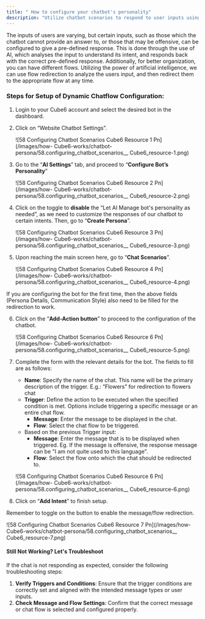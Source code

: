 ```yaml
---
title: " How to configure your chatbot's personality"
description: "Utilize chatbot scenarios to respond to user inputs using pre-defined messages, or redirect them to different flows using the power of artificial intelligence"
---
```


The inputs of users are varying, but certain inputs, such as those which the chatbot cannot provide an answer to, or those that may be offensive, can be configured to give a pre-defined response. This is done through the use of AI, which analyses the input to understand its intent, and responds back with the correct pre-defined response.   Additionally, for better organization, you can have different flows. Utilizing the power of artificial intelligence, we can use flow redirection to analyze the users input, and then redirect them to the appropriate flow at any time.

### **Steps for Setup of Dynamic Chatflow Configuration:**

1. Login to your  Cube6 account and select the desired bot in the dashboard.
2. Click on “Website Chatbot Settings”.

   ![58 Configuring Chatbot Scenarios  Cube6 Resource 1 Pn](/images/how- Cube6-works/chatbot-persona/58.configuring_chatbot_scenarios__ Cube6_resource-1.png)
3. Go to the “**AI Settings**” tab, and proceed to “**Configure Bot’s Personality**”

   ![58 Configuring Chatbot Scenarios  Cube6 Resource 2 Pn](/images/how- Cube6-works/chatbot-persona/58.configuring_chatbot_scenarios__ Cube6_resource-2.png)
4. Click on the toggle to **disable** the “Let AI Manage bot's personality as needed”, as we need to customize the responses of our chatbot to certain intents. Then, go to “**Create Persona**”.

   ![58 Configuring Chatbot Scenarios  Cube6 Resource 3 Pn](/images/how- Cube6-works/chatbot-persona/58.configuring_chatbot_scenarios__ Cube6_resource-3.png)
5. Upon reaching the main screen here, go to “**Chat Scenarios**”.

   ![58 Configuring Chatbot Scenarios  Cube6 Resource 4 Pn](/images/how- Cube6-works/chatbot-persona/58.configuring_chatbot_scenarios__ Cube6_resource-4.png)

<Info>
  If you are configuring the bot for the first time, then the above fields (Persona Details, Communication Style) also need to be filled for the redirection to work.
</Info>

6. Click on the “**Add-Action button**” to proceed to the configuration of the chatbot.

   ![58 Configuring Chatbot Scenarios  Cube6 Resource 6 Pn](/images/how- Cube6-works/chatbot-persona/58.configuring_chatbot_scenarios__ Cube6_resource-5.png)
7. Complete the form with the relevant details for the bot. The fields to fill are as follows:
   - **Name**: Specify the name of the chat. This name will be the primary description of the trigger. E.g.: “Flowers” for redirection to flowers chat
   - **Trigger**: Define the action to be executed when the specified condition is met. Options include triggering a specific message or an entire chat flow.
     - **Message**: Enter the message to be displayed in the chat.
     - **Flow**: Select the chat flow to be triggered.
   - Based on the previous Trigger input:
     - **Message**: Enter the message that is to be displayed when triggered. Eg. If the message is offensive, the response message can be "I am not quite used to this language".
     - **Flow**: Select the flow onto which the chat should be redirected to.

   ![58 Configuring Chatbot Scenarios  Cube6 Resource 6 Pn](/images/how- Cube6-works/chatbot-persona/58.configuring_chatbot_scenarios__ Cube6_resource-6.png)
8. Click on “**Add Intent**” to finish setup.

<Info>
  Remember to toggle on the button to enable the message/flow redirection.
</Info>

![58 Configuring Chatbot Scenarios  Cube6 Resource 7 Pn](/images/how- Cube6-works/chatbot-persona/58.configuring_chatbot_scenarios__ Cube6_resource-7.png)

#### **Still Not Working? Let's Troubleshoot**

If the chat is not responding as expected, consider the following troubleshooting steps:

1. **Verify Triggers and Conditions**: Ensure that the trigger conditions are correctly set and aligned with the intended message types or user inputs.
2. **Check Message and Flow Settings**: Confirm that the correct message or chat flow is selected and configured properly.

 